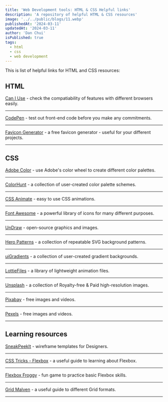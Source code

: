 ```yaml
---
title: 'Web Development tools: HTML & CSS Helpful links'
description: 'A repository of helpful HTML & CSS resources'
image: '../../public/blogs/11.webp'
publishedAt: '2024-03-11'
updatedAt: '2024-03-11'
author: 'Dan Chui'
isPublished: true
tags:
  - html
  - css
  - web development
---
```


This is list of helpful links for HTML and CSS resources:

## HTML

[Can I Use](https://caniuse.com/) - check the compatiability of features with different browsers easily.

---

[CodePen](https://codepen.io/) - test out front-end code before you make any commitments.

---

[Favicon Generator](https://favicon.io/) - a free favicon generator - useful for your different projects.

---

## CSS

[Adobe Color](https://color.adobe.com/explore) - use Adobe's color wheel to create different color palettes.

---

[ColorHunt](https://colorhunt.co/) - a collection of user-created color palette schemes.

---

[CSS Animate](https://animate.style/) - easy to use CSS animations.

---

[Font Awesome](https://fontawesome.com/) - a powerful library of icons for many different purposes.

---

[UnDraw](https://undraw.co/) - open-source graphics and images.

---

[Hero Patterns](https://heropatterns.com/) - a collection of repeatable SVG background patterns.

---

[uiGradients](https://uigradients.com/#ByDesign) - a collection of user-created gradient backgrounds.

---

[LottieFiles](https://lottiefiles.com/) - a library of lightweight animation files.

---

[Unsplash](https://unsplash.com/) - a collection of Royalty-free & Paid high-resolution images.

---

[Pixabay](https://pixabay.com) - free images and videos.

---

[Pexels](https://pexels.com) - free images and videos.

---

## Learning resources

[SneakPeekIt](https://sneakpeekit.com/) - wireframe templates for Designers.

---

[CSS Tricks - Flexbox](https://css-tricks.com/snippets/css/a-guide-to-flexbox/) - a useful guide to learning about Flexbox.

---

[Flexbox Froggy](https://flexboxfroggy.com/) - fun game to practice basic Flexbox skills.

---

[Grid Malven](https://grid.malven.co/) - a useful guide to different Grid formats.

---
